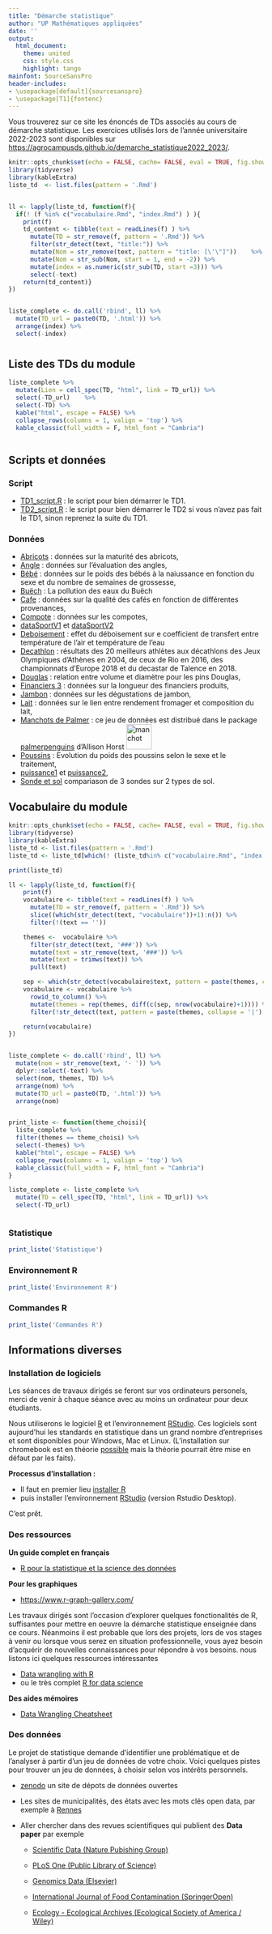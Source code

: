 ```yaml
---
title: "Démarche statistique"
author: "UP Mathématiques appliquées"
date: ''
output:
  html_document:
    theme: united
    css: style.css
    highlight: tango
mainfont: SourceSansPro
header-includes:
- \usepackage[default]{sourcesanspro}
- \usepackage[T1]{fontenc}
---
```


Vous trouverez sur ce site les énoncés de TDs associés au cours de démarche statistique. Les exercices utilisés lors de l'année universitaire 2022-2023 sont disponibles sur <https://agrocampusds.github.io/demarche_statistique2022_2023/>.

```r
knitr::opts_chunk$set(echo = FALSE, cache= FALSE, eval = TRUE, fig.show='hide', message = FALSE, warning = FALSE, results = 'markup' )
library(tidyverse)
library(kableExtra)
liste_td  <- list.files(pattern = '.Rmd')  


ll <- lapply(liste_td, function(f){
  if(! (f %in% c("vocabulaire.Rmd", "index.Rmd") ) ){
    print(f)
    td_content <- tibble(text = readLines(f) ) %>% 
      mutate(TD = str_remove(f, pattern = '.Rmd')) %>% 
      filter(str_detect(text, "title:")) %>%
      mutate(Nom = str_remove(text, pattern = "title: [\'\"]"))    %>% 
      mutate(Nom = str_sub(Nom, start = 1, end = -2)) %>% 
      mutate(index = as.numeric(str_sub(TD, start =3))) %>% 
      select(-text)
    return(td_content)}
})


liste_complete <- do.call('rbind', ll) %>% 
  mutate(TD_url = paste0(TD, '.html')) %>% 
  arrange(index) %>% 
  select(-index)


```

#  {.tabset .tabset-fade .tabset-pills}

## Liste des TDs du module

```r

liste_complete %>%
  mutate(Lien = cell_spec(TD, "html", link = TD_url)) %>% 
  select(-TD_url)    %>%
  select(-TD) %>% 
  kable("html", escape = FALSE) %>%
  collapse_rows(columns = 1, valign = 'top') %>%
  kable_classic(full_width = F, html_font = "Cambria")



```

## Scripts et données

### Script

-   [TD1_script.R](TD1_script.R) : le script pour bien démarrer le TD1.
-   [TD2_script.R](TD2_script.R) : le script pour bien démarrer le TD2 si vous n'avez pas fait le TD1, sinon reprenez la suite du TD1.

### Données

-   [Abricots](abricotsSG.csv) : données sur la maturité des abricots,
-   [Angle](angle.csv) : données sur l'évaluation des angles,
-   [Bébé](bebe.csv) : données sur le poids des bébés à la naiussance en fonction du sexe et du nombre de semaines de grossesse,
-   [Buëch](buech.csv) : La pollution des eaux du Buëch
-   [Cafe](cafe_DM.csv) : données sur la qualité des cafés en fonction de différentes provenances,
-   [Compote](compote.csv) : données sur les compotes,
-   [dataSportV1](dataSportV1.csv) et [dataSportV2](dataSportV2.csv)
-   [Deboisement](deboisement.csv) : effet du déboisement sur e coefficient de transfert entre température de l'air et température de l'eau
-   [Decathlon](decathlon.csv) : résultats des 20 meilleurs athlètes aux décathlons des Jeux Olympiques d'Athènes en 2004, de ceux de Rio en 2016, des championnats d'Europe 2018 et du decastar de Talence en 2018.
-   [Douglas](douglas.csv) : relation entre volume et diamètre pour les pins Douglas,
-   [Financiers 3](financiers3.csv) : données sur la longueur des financiers produits,
-   [Jambon](jambon.txt) : données sur les dégustations de jambon,
-   [Lait](lait.txt) : données sur le lien entre rendement fromager et composition du lait,
-   [Manchots de Palmer](penguins.csv) : ce jeu de données est distribué dans le package [palmerpenguins](https://allisonhorst.github.io/palmerpenguins/) d'Allison Horst <img src="https://allisonhorst.github.io/palmerpenguins/reference/figures/logo.png" alt="manchot" height="50"/>
-   [Poussins](poussin.txt) : Evolution du poids des poussins selon le sexe et le traitement,
-   [puissance1](puissance_1.csv) et [puissance2](puissance_2.csv),
-   [Sonde et sol](sonde_sol.csv) compariason de 3 sondes sur 2 types de sol.

## Vocabulaire du module

```r
knitr::opts_chunk$set(echo = FALSE, cache= FALSE, eval = TRUE, fig.show='hide', message = FALSE, warning = FALSE, results = 'markup' )
library(tidyverse)
library(kableExtra)
liste_td <- list.files(pattern = '.Rmd')
liste_td <- liste_td[which(! (liste_td%in% c("vocabulaire.Rmd", "index.Rmd")))]

print(liste_td)

ll <- lapply(liste_td, function(f){
    print(f)
    vocabulaire <- tibble(text = readLines(f) ) %>%
      mutate(TD = str_remove(f, pattern = '.Rmd')) %>%
      slice((which(str_detect(text, "vocabulaire"))+1):n()) %>%
      filter(!(text == ''))

    themes <-  vocabulaire %>%
      filter(str_detect(text, '###')) %>%
      mutate(text = str_remove(text, '###')) %>%
      mutate(text = trimws(text)) %>%
      pull(text)

    sep <- which(str_detect(vocabulaire$text, pattern = paste(themes, collapse = '|')))
    vocabulaire <- vocabulaire %>%
      rowid_to_column() %>%
      mutate(themes = rep(themes, diff(c(sep, nrow(vocabulaire)+1)))) %>%
      filter(!str_detect(text, pattern = paste(themes, collapse = '|') ) )

    return(vocabulaire)
})


liste_complete <- do.call('rbind', ll) %>% 
  mutate(nom = str_remove(text, '- ')) %>% 
  dplyr::select(-text) %>%
  select(nom, themes, TD) %>%
  arrange(nom) %>%
  mutate(TD_url = paste0(TD, '.html')) %>%
  arrange(nom)


print_liste <- function(theme_choisi){
  liste_complete %>%
  filter(themes == theme_choisi) %>%
  select(-themes) %>%
  kable("html", escape = FALSE) %>%
  collapse_rows(columns = 1, valign = 'top') %>%
  kable_classic(full_width = F, html_font = "Cambria")
}
```

```r
liste_complete <- liste_complete %>%
  mutate(TD = cell_spec(TD, "html", link = TD_url)) %>%
  select(-TD_url)



```

### Statistique

```r
print_liste('Statistique')
```

### Environnement R

```r
print_liste('Environnement R')
```

### Commandes R

```r

print_liste('Commandes R')
```

## Informations diverses

### Installation de logiciels

Les séances de travaux dirigés se feront sur vos ordinateurs personels, merci de venir à chaque séance avec au moins un ordinateur pour deux étudiants.

Nous utiliserons le logiciel [R](https://www.r-project.org/) et l'environnement [RStudio](https://www.rstudio.com/). Ces logiciels sont aujourd'hui les standards en statistique dans un grand nombre d'entreprises et sont disponibles pour Windows, Mac et Linux. (L'installation sur chromebook est en théorie [possible](https://blog.sellorm.com/2018/12/20/installing-r-and-rstudio-on-a-chromebook/) mais la théorie pourrait être mise en défaut par les faits).

**Processus d'installation :**

-   Il faut en premier lieu [installer R](https://cran.r-project.org/)
-   puis installer l'environnement [RStudio](https://www.rstudio.com/products/rstudio/download/) (version Rstudio Desktop).

C'est prêt.

### Des ressources

**Un guide complet en français**

-   [R pour la statistique et la science des données](https://r-stat-sc-donnees.github.io/)

**Pour les graphiques**

-   <https://www.r-graph-gallery.com/>

Les travaux dirigés sont l'occasion d'explorer quelques fonctionalités de R, suffisantes pour mettre en oeuvre la démarche statistique enseignée dans ce cours. Néanmoins il est probable que lors des projets, lors de vos stages à venir ou lorsque vous serez en situation professionnelle, vous ayez besoin d'acquérir de nouvelles connaissances pour répondre à vos besoins. nous listons ici quelques ressources intéressantes

-   [Data wrangling with R](https://cengel.github.io/R-data-wrangling/)
-   ou le très complet [R for data science](https://www.tidyverse.org/learn/)

**Des aides mémoires**

-   [Data Wrangling Cheatsheet](https://www.rstudio.com/wp-content/uploads/2015/02/data-wrangling-cheatsheet.pdf)

### Des données

Le projet de statistique demande d'identifier une problématique et de l'analyser à partir d'un jeu de données de votre choix. Voici quelques pistes pour trouver un jeu de données, à choisir selon vos intérêts personnels.

-   [zenodo](https://zenodo.org/) un site de dépots de données ouvertes

-   Les sites de municipalités, des états avec les mots clés open data, par exemple à [Rennes](https://data.rennesmetropole.fr/explore/?sort=modified&q=)

-   Aller chercher dans des revues scientifiques qui publient des **Data paper** par exemple

    -   [Scientific Data (Nature Pubishing Group)](http://www.nature.com/scientificdata/)

    -   [PLoS One (Public Library of Science)](http://www.plosone.org/static/information.action)

    -   [Genomics Data (Elsevier)](http://www.journals.elsevier.com/genomics-data/)

    -   [International Journal of Food Contamination (SpringerOpen)](http://foodcontaminationjournal.springeropen.com/about)

    -   [Ecology - Ecological Archives (Ecological Society of America / Wiley)](http://www.esajournals.org/loi/ecol)
